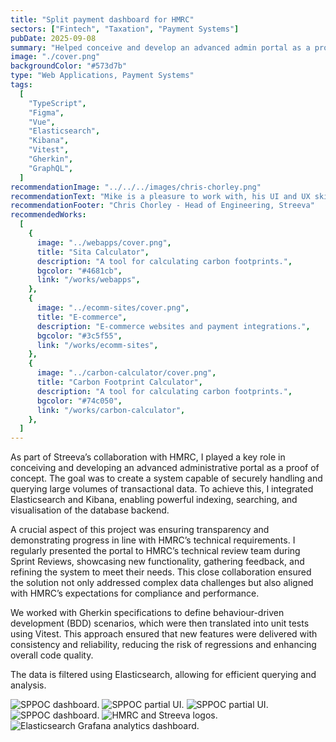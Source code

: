 ```yaml
---
title: "Split payment dashboard for HMRC"
sectors: ["Fintech", "Taxation", "Payment Systems"]
pubDate: 2025-09-08
summary: "Helped conceive and develop an advanced admin portal as a proof of concept (POC) for HMRC, capable of handling and querying database transactions using Elasticsearch and Kibana for querying the data backend. Presented to HMRC’s technical review team at regular Sprint Reviews."
image: "./cover.png"
backgroundColor: "#573d7b"
type: "Web Applications, Payment Systems"
tags:
  [
    "TypeScript",
    "Figma",
    "Vue",
    "Elasticsearch",
    "Kibana",
    "Vitest",
    "Gherkin",
    "GraphQL",
  ]
recommendationImage: "../../../images/chris-chorley.png"
recommendationText: "Mike is a pleasure to work with, his UI and UX skills are invaluable to the team. The company could rely on Mike going above and beyond to help solve critical issues quickly, caring about our users having a great experience with our product, and working with the product team to help solve difficult UX problems and then helping to present these new features and updates to the broader organisation."
recommendationFooter: "Chris Chorley - Head of Engineering, Streeva"
recommendedWorks:
  [
    {
      image: "../webapps/cover.png",
      title: "Sita Calculator",
      description: "A tool for calculating carbon footprints.",
      bgcolor: "#4681cb",
      link: "/works/webapps",
    },
    {
      image: "../ecomm-sites/cover.png",
      title: "E-commerce",
      description: "E-commerce websites and payment integrations.",
      bgcolor: "#3c5f55",
      link: "/works/ecomm-sites",
    },
    {
      image: "../carbon-calculator/cover.png",
      title: "Carbon Footprint Calculator",
      description: "A tool for calculating carbon footprints.",
      bgcolor: "#74c050",
      link: "/works/carbon-calculator",
    },
  ]
---
```



As part of Streeva’s collaboration with HMRC, I played a key role in
conceiving and developing an advanced administrative portal as a proof of
concept. The goal was to create a system capable of securely handling and
querying large volumes of transactional data. To achieve this, I integrated
Elasticsearch and Kibana, enabling powerful indexing, searching, and
visualisation of the database backend.

A crucial aspect of this project was ensuring transparency and demonstrating
progress in line with HMRC’s technical requirements. I regularly presented the
portal to HMRC’s technical review team during Sprint Reviews, showcasing new
functionality, gathering feedback, and refining the system to meet their
needs. This close collaboration ensured the solution not only addressed
complex data challenges but also aligned with HMRC’s expectations for
compliance and performance.

We worked with Gherkin specifications to define behaviour-driven development
(BDD) scenarios, which were then translated into unit tests using Vitest. This
approach ensured that new features were delivered with consistency and
reliability, reducing the risk of regressions and enhancing overall code
quality.

The data is filtered using Elasticsearch, allowing for efficient querying and
analysis.

<ContentImage1Column>
  <ImageContainer>
    <Image
      src={image1}
      alt="SPPOC dashboard."
      width={2816}
      loading="lazy"
      quality={100}
      fit="cover"
    />
  </ImageContainer>
</ContentImage1Column>

<ContentImage2Column>
  <ImageContainer backgroundColor="var(--color-onPrimary)">
    <Image
      src={image2}
      alt="SPPOC partial UI."
      width={1400}
      loading="lazy"
      quality={100}
    />
  </ImageContainer>
  <ImageContainer backgroundColor="var(--color-secondary)">
    <Image
      src={image3}
      alt="SPPOC partial UI."
      width={1400}
      loading="lazy"
      quality={100}
    />
  </ImageContainer>
</ContentImage2Column>

<ContentImage1Column>
  <ImageContainer>
    <Image
      src={image4}
      alt="SPPOC dashboard."
      width={2816}
      loading="lazy"
      quality={100}
    />
  </ImageContainer>
</ContentImage1Column>

<ContentImage2Column>
  <ImageContainer backgroundColor="var(--color-secondary)">
    <Image
      src={image5}
      alt="HMRC and Streeva logos."
      width={1400}
      loading="lazy"
      quality={100}
    />
  </ImageContainer>
  <ImageContainer backgroundColor="var(--color-onPrimary)">
    <Image
      src={image6}
      alt="Elasticsearch Grafana analytics dashboard."
      width={1400}
      loading="lazy"
      quality={100}
    />
  </ImageContainer>
</ContentImage2Column>
